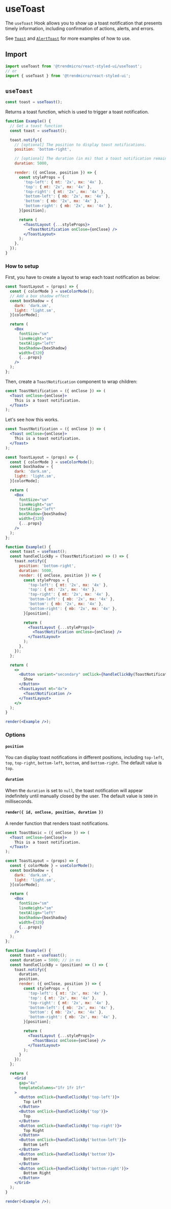 # useToast

The `useToast` Hook allows you to show up a toast notification that presents timely information, including confirmation of actions, alerts, and errors.

See [`Toast`](./toast) and [`AlertToast`](./alerttoast) for more examples of how to use.

## Import

```js
import useToast from '@trendmicro/react-styled-ui/useToast';
// or
import { useToast } from '@trendmicro/react-styled-ui';
```

## `useToast`

```js
const toast = useToast();
```

Returns a toast function, which is used to trigger a toast notification.

```jsx disabled
function Example() {
  // Get a toast function
  const toast = useToast();

  toast.notify({
    // [optional] The position to display toast notifications.
    position: 'bottom-right',

    // [optional] The duration (in ms) that a toast notification remains visible and interactive.
    duration: 5000,

    render: ({ onClose, position }) => {
      const styleProps = {
        'top-left': { mt: '2x', mx: '4x' },
        'top': { mt: '2x', mx: '4x' },
        'top-right': { mt: '2x', mx: '4x' },
        'bottom-left': { mb: '2x', mx: '4x' },
        'bottom': { mb: '2x', mx: '4x' },
        'bottom-right': { mb: '2x', mx: '4x' },
      }[position];

      return (
        <ToastLayout {...styleProps}>
          <ToastNotification onClose={onClose} />
        </ToastLayout>
      );
    },
  });
}
```

### How to setup

First, you have to create a layout to wrap each toast notification as below:

```jsx disabled
const ToastLayout = (props) => {
  const { colorMode } = useColorMode();
  // Add a box shadow effect
  const boxShadow = {
    dark: 'dark.sm',
    light: 'light.sm',
  }[colorMode];

  return (
    <Box
      fontSize="sm"
      lineHeight="sm"
      textAlign="left"
      boxShadow={boxShadow}
      width={320}
      {...props}
    />
  );
};
```

Then, create a `ToastNotification` component to wrap children:

```jsx disabled
const ToastNotification = ({ onClose }) => (
  <Toast onClose={onClose}>
    This is a toast notification.
  </Toast>
);
```

Let's see how this works.

```jsx noInline
const ToastNotification = ({ onClose }) => (
  <Toast onClose={onClose}>
    This is a toast notification.
  </Toast>
);

const ToastLayout = (props) => {
  const { colorMode } = useColorMode();
  const boxShadow = {
    dark: 'dark.sm',
    light: 'light.sm',
  }[colorMode];

  return (
    <Box
      fontSize="sm"
      lineHeight="sm"
      textAlign="left"
      boxShadow={boxShadow}
      width={320}
      {...props}
    />
  );
};

function Example() {
  const toast = useToast();
  const handleClickBy = (ToastNotification) => () => {
    toast.notify({
      position: 'bottom-right',
      duration: 5000,
      render: ({ onClose, position }) => {
        const styleProps = {
          'top-left': { mt: '2x', mx: '4x' },
          'top': { mt: '2x', mx: '4x' },
          'top-right': { mt: '2x', mx: '4x' },
          'bottom-left': { mb: '2x', mx: '4x' },
          'bottom': { mb: '2x', mx: '4x' },
          'bottom-right': { mb: '2x', mx: '4x' },
        }[position];

        return (
          <ToastLayout {...styleProps}>
            <ToastNotification onClose={onClose} />
          </ToastLayout>
        );
      },
    });
  };

  return (
    <>
      <Button variant="secondary" onClick={handleClickBy(ToastNotification)}>
        Show
      </Button>
      <ToastLayout mt="4x">
        <ToastNotification />
      </ToastLayout>
    </>
  );
}

render(<Example />);
```

### Options

#### `position`

You can display toast notifications in different positions, including `top-left`, `top`, `top-right`, `bottom-left`, `bottom`, and `bottom-right`. The default value is `top`.

#### `duration`

When the `duration` is set to `null`, the toast notification will appear indefinitely until manually closed by the user. The default value is `5000` in milliseconds.

#### `render({ id, onClose, position, duration })`

A render function that renders toast notifications.

```jsx noInline
const ToastBasic = ({ onClose }) => (
  <Toast onClose={onClose}>
    This is a toast notification.
  </Toast>
);

const ToastLayout = (props) => {
  const { colorMode } = useColorMode();
  const boxShadow = {
    dark: 'dark.sm',
    light: 'light.sm',
  }[colorMode];

  return (
    <Box
      fontSize="sm"
      lineHeight="sm"
      textAlign="left"
      boxShadow={boxShadow}
      width={320}
      {...props}
    />
  );
};

function Example() {
  const toast = useToast();
  const duration = 5000; // in ms
  const handleClickBy = (position) => () => {
    toast.notify({
      duration,
      position,
      render: ({ onClose, position }) => {
        const styleProps = {
          'top-left': { mt: '2x', mx: '4x' },
          'top': { mt: '2x', mx: '4x' },
          'top-right': { mt: '2x', mx: '4x' },
          'bottom-left': { mb: '2x', mx: '4x' },
          'bottom': { mb: '2x', mx: '4x' },
          'bottom-right': { mb: '2x', mx: '4x' },
        }[position];

        return (
          <ToastLayout {...styleProps}>
            <ToastBasic onClose={onClose} />
          </ToastLayout>
        );
      }
    });
  };

  return (
    <Grid
      gap="4x"
      templateColumns="1fr 1fr 1fr"
    >
      <Button onClick={handleClickBy('top-left')}>
        Top Left
      </Button>
      <Button onClick={handleClickBy('top')}>
        Top
      </Button>
      <Button onClick={handleClickBy('top-right')}>
        Top Right
      </Button>
      <Button onClick={handleClickBy('bottom-left')}>
        Bottom Left
      </Button>
      <Button onClick={handleClickBy('bottom')}>
        Bottom
      </Button>
      <Button onClick={handleClickBy('bottom-right')}>
        Bottom Right
      </Button>
    </Grid>
  );
}

render(<Example />);
```
